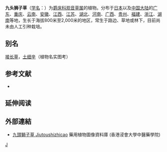 {{Speciesbox 
| taxon =  Peristrophe japonica
| image = Peristrophe speciosa2.jpg
| authority =  (Thunb.) Bremek.
}}

'''九头狮子草'''（[[学名|学名]]：{{lang|la|''Peristrophe japonica''}}）为[[爵床科|爵床科]][[观音草属|观音草属]]的植物。分布于[[日本|日本]]以及[[中国大陆|中国大陆]]的[[广东|广东]]、[[重庆|重庆]]、[[云南|云南]]、[[安徽|安徽]]、[[江西|江西]]、[[江苏|江苏]]、[[湖北|湖北]]、[[河南|河南]]、[[广西|广西]]、[[贵州|贵州]]、[[福建|福建]]、[[浙江|浙江]]、[[湖南|湖南]]等地，生长于海拔800米至2,000米的地区，常生于路边、草地或林下，目前尚未由人工引种栽培。

== 别名 ==
[[接长草|接长草]]，[[土细辛|土细辛]]（植物名实图考）

== 参考文献 ==
<div class="references-small">
* {{cite web| url =http://www.bioinfo.cn/db05/KmzwSpecies.php?action=view&id=905| title =九头狮子草| work =《中国高等植物数据库全库》| publisher =中国科学院微生物研究所| author =昆明植物研究所| accessdate =2009-02-21| deadurl =yes| archiveurl =https://web.archive.org/web/20160305052531/http://www.bioinfo.cn/db05/KmzwSpecies.php?action=view&id=905| archivedate =2016-03-05}}
</div>

== 延伸阅读 ==
{{Wikisource further reading}}

==外部連結==		
* [http://libproject.hkbu.edu.hk/was40/detail?lang=ch&channelid=1288&searchword=herb_id=D01102 九頭獅子草 Jiutoushizhicao]{{Wayback|url=http://libproject.hkbu.edu.hk/was40/detail?lang=ch&channelid=1288&searchword=herb_id=D01102 |date=20160304105334 }} 藥用植物圖像資料庫 (香港浸會大學中醫藥學院) {{zh-hant}}{{en}}
{{Taxonbar|from=Q10878756}}

[[Category:观音草属|J]]